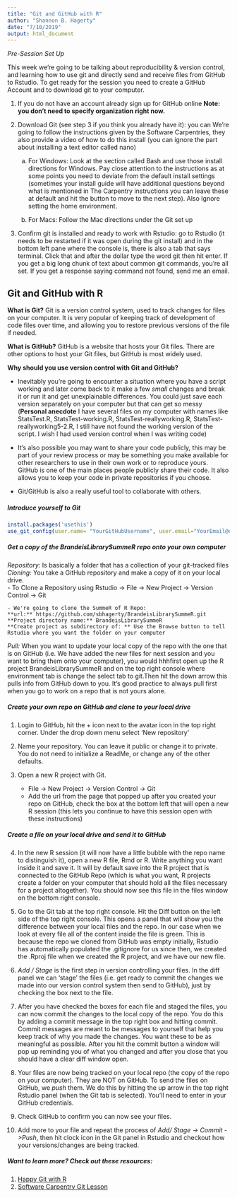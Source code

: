 ```yaml
---
title: "Git and GitHub with R"
author: "Shannon B. Hagerty"
date: "7/10/2019"
output: html_document
---
```



*Pre-Session Set Up*  
  
This week we're going to be talking about reproducibility & version control, and learning how to use git and directly send and receive files from GitHub to Rstudio. To get ready for the session you need to create a GitHub Account and to download git to your computer.  
  
  
1. If you do not have an account already sign up for GitHub online
**Note: you don't need to specify organization right now.**  
  
  
2. Download Git (see step 3 if you think you already have it): you can We're going to follow the instructions given by the Software Carpentries, they also provide a video of how to do this install (you can ignore the part about installing a text editor called nano)  

     a. For Windows: Look at the section called Bash and use those install directions for Windows.  Pay close attention to the instructions as at some points you need to deviate from the default install settings (sometimes your install guide will have additional questions beyond what is mentioned in The Carpentry instructions you can leave these at default and hit the button to move to the next step). Also Ignore setting the home environment.  
     
    b. For Macs: Follow the Mac directions under the Git set up 

3. Confirm git is installed and ready to work with Rstudio: go to Rstudio (it needs to be restarted if it was open during the git install) and in the bottom left pane where the console is, there is also a tab that says terminal.  Click that and after the dollar type the word git then hit enter.  If you get a big long chunk of text about common git commands, you're all set. If you get a response saying command not found, send me an email. 

## Git and GitHub with R

**What is Git?**
Git is a version control system, used to track changes for files on your computer.  It is very popular of keeping track of development of code files over time, and allowing you to restore previous versions of the file if needed.
  
  
**What is GitHub?**
GitHub is a website that hosts your Git files. There are other options to host your Git files, but GitHub is most widely used.
  
  
**Why should you use version control with Git and GitHub?**  

- Inevitably you're going to encounter a situation where you have a script working and later come back to it make a few *small* changes and break it or run it and get unexplainable differences. You could just save each version separately on your computer but that can get so messy (**Personal anecdote** I have several files on my computer with names like StatsTest.R, StatsTest-working.R, StatsTest-reallyworking.R,  StatsTest-reallyworking5-2.R, I still have not found the working version of the script. I wish I had used version control when I was writing code)  
  
  
- It's also possible you may want to share your code publicly, this may be part of your review process or may be something you make available for other researchers to use in their own work or to reproduce yours. GitHub is one of the main places people publicly share their code. It also allows you to keep your code in private repositories if you choose.  

- Git/GitHub is also a really useful tool to collaborate with others.  

##### Introduce yourself to Git

```r
install.packages('usethis')
use_git_config(user.name= "YourGitHubUsername", user.email="YourEmail@email.com")
```
##### Get a copy of the BrandeisLibrarySummeR repo onto your own computer

*Repository:* Is basically a folder that has a collection of your git-tracked files
*Cloning:* You take a GitHub repository and make a copy of it on your local drive.  
    - To Clone a Repository using Rstudio -> File -> New Project -> Version Control -> Git
      
    - We're going to clone the SummeR of R Repo:
    **url:** https://github.com/sbhagerty/BrandeisLibrarySummeR.git
    **Project directory name:** BrandeisLibrarySummeR
    **Create project as subdirectory of: ** Use the Browse button to tell Rstudio where you want the folder on your computer  
    
*Pull:* When you want to update your local copy of the repo with the one that is on GitHub (i.e. We have added the new files for next session and you want to bring them onto your computer), you would hhhfirst open up the R project BrandeisLibrarySummeR and on the top right console where environment tab is change the select tab to git.Then hit the down arrow this pulls info from GitHub down to you. It's good practice to always pull first when you go to work on a repo that is not yours alone.

##### Create your own repo on GitHub and clone to your local drive

1. Login to GitHub, hit the + icon next to the avatar icon in the top right corner. Under the drop down menu select 'New repository'

2. Name your repository. You can leave it public or change it to private. You do not need to initialize a ReadMe, or change any of the other defaults. 

3. Open a new R project with Git.
   - File -> New Project -> Version Control -> Git
   - Add the url from the page that popped up after you created your repo on GitHub, check the box at the bottom left that will open a new R session (this lets you continue to have this session open with these instructions)

##### Create a file on your local drive and send it to GitHub

4. In the new R session (it will now have a little bubble with the repo name to distinguish it), open a new R file, Rmd or R. Write anything you want inside it and save it. It will by default save into the R project that is connected to the GitHub Repo (which is what you want, R projects create a folder on your computer that should hold all the files necessary for a project altogether). You should now see this file in the files window on the bottom right console. 

5. Go to the Git tab at the top right console. Hit the Diff button on the left side of the top right console. This opens a panel that will show you the difference between your local files and the repo. In our case when we look at every file all of the content inside the file is green. This is because the repo we cloned from GitHub was empty initially, Rstudio has automatically populated the .gitignore for us since then, we created the .Rproj file when we created the R project, and we have our new file. 

6. *Add / Stage* is the first step in version controlling your files.  In the diff panel we can 'stage' the files (i.e. get ready to commit the changes we made into our version control system then send to GitHub), just by checking the box next to the file. 

7. After you have checked the boxes for each file and staged the files, you can now commit the changes to the local copy of the repo. You do this by adding a commit message in the top right box and hitting commit.  Commit messages are meant to be messages to yourself that help you keep track of why you made the changes. You want these to be as meaningful as possible. After you hit the commit button a window will pop up reminding you of what you changed and after you close that you should have a clear diff window open. 

8. Your files are now being tracked on your local repo (the copy of the repo on your computer). They are NOT on GitHub.  To send the files on GitHub, we *push* them. We do this by hitting the up arrow in the top right Rstudio panel (when the Git tab is selected). You'll need to enter in your GitHub credentials. 

9. Check GitHub to confirm you can now see your files. 

10. Add more to your file and repeat the process of *Add/ Stage -> Commit ->Push*, then hit clock icon in the Git panel in Rstudio and checkout how your versions/changes are being tracked.

##### Want to learn more? Check out these resources:

1. [Happy Git with R](https://happygitwithr.com)
2. [Software Carpentry Git Lesson](http://swcarpentry.github.io/git-novice/)


